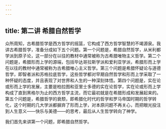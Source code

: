 ```yaml
---
---
---
```

title: 第二讲 希腊自然哲学
---







众所周知，古希腊哲学是西方哲学的摇篮，它构成了西方哲学智慧的不竭源泉。我讲古希腊哲学，准备分成如下五个问题。第一个问题是，希腊自然哲学，从米利都学派到原子论，这一部分在以往的教材中通常被称为古希腊唯物主义哲学。第二个问题是，希腊形而上学的源端，包括毕达哥拉斯学派和爱利亚学派，希腊形而上学在以往的教材中通常被称为古希腊唯心主义哲学。第三个问题是希腊怀疑论与道德哲学，即智者派和苏格拉底哲学，这些哲学都对早期自然哲学和形而上学采取了一种怀疑的态度，并且表现了对世界和人生的一种深刻体悟。第四个问题是，实在论或形而上学的发展，主要是柏拉图和亚里士多德的实在论哲学，实在论或形而上学构成了直到黑格尔为止的西方哲学主流，而它最初就是在希腊形成和发展起来的。第五个问题是，希腊哲学的衰颓，即希腊化时代的哲学和罗马帝国时期的哲学转化，这个时期的几大学派都摒弃了形而上学，对本原问题不再关心，而把眼光投注到人生意义——快乐与美德——的思考，最后从人生哲学转向了神学。

我们首先来讲第一个问题，即希腊自然哲学。